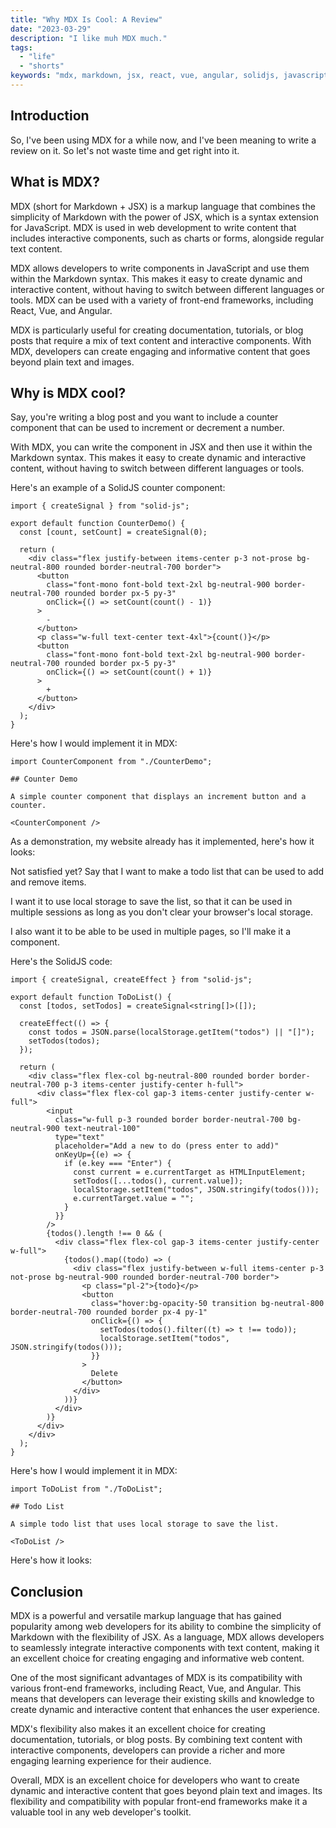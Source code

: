 ```yaml
---
title: "Why MDX Is Cool: A Review"
date: "2023-03-29"
description: "I like muh MDX much."
tags:
  - "life"
  - "shorts"
keywords: "mdx, markdown, jsx, react, vue, angular, solidjs, javascript, typescript, webdev, web development, web development blog, web development blog post, web development blog posts, web development blog post ideas"
---
```



## Introduction

So, I've been using MDX for a while now, and I've been meaning to write a review on it. So let's not waste time and get
right into it.

## What is MDX?

MDX (short for Markdown + JSX) is a markup language that combines the simplicity of Markdown with the power of JSX,
which is a syntax extension for JavaScript. MDX is used in web development to write content that includes interactive
components, such as charts or forms, alongside regular text content.

MDX allows developers to write components in JavaScript and use them within the Markdown syntax. This makes it easy to
create dynamic and interactive content, without having to switch between different languages or tools. MDX can be used
with a variety of front-end frameworks, including React, Vue, and Angular.

MDX is particularly useful for creating documentation, tutorials, or blog posts that require a mix of text content and
interactive components. With MDX, developers can create engaging and informative content that goes beyond plain text
and images.

## Why is MDX cool?

Say, you're writing a blog post and you want to include a counter component that can be used to increment or
decrement a number.

With MDX, you can write the component in JSX and then use it within the Markdown syntax. This makes it easy to
create dynamic and interactive content, without having to switch between different languages or tools.

Here's an example of a SolidJS counter component:

```tsx
import { createSignal } from "solid-js";

export default function CounterDemo() {
  const [count, setCount] = createSignal(0);

  return (
    <div class="flex justify-between items-center p-3 not-prose bg-neutral-800 rounded border-neutral-700 border">
      <button
        class="font-mono font-bold text-2xl bg-neutral-900 border-neutral-700 rounded border px-5 py-3"
        onClick={() => setCount(count() - 1)}
      >
        -
      </button>
      <p class="w-full text-center text-4xl">{count()}</p>
      <button
        class="font-mono font-bold text-2xl bg-neutral-900 border-neutral-700 rounded border px-5 py-3"
        onClick={() => setCount(count() + 1)}
      >
        +
      </button>
    </div>
  );
}
```

Here's how I would implement it in MDX:

```mdx
import CounterComponent from "./CounterDemo";

## Counter Demo

A simple counter component that displays an increment button and a counter.

<CounterComponent />
```

As a demonstration, my website already has it implemented, here's how it looks:

<CounterComponent client:visible />

Not satisfied yet? Say that I want to make a todo list that can be used to add and remove items.

I want it to use local storage to save the list, so that it can be used in multiple sessions as long
as you don't clear your browser's local storage.

I also want it to be able to be used in multiple pages, so I'll make it a component.

Here's the SolidJS code:

```tsx
import { createSignal, createEffect } from "solid-js";

export default function ToDoList() {
  const [todos, setTodos] = createSignal<string[]>([]);

  createEffect(() => {
    const todos = JSON.parse(localStorage.getItem("todos") || "[]");
    setTodos(todos);
  });

  return (
    <div class="flex flex-col bg-neutral-800 rounded border border-neutral-700 p-3 items-center justify-center h-full">
      <div class="flex flex-col gap-3 items-center justify-center w-full">
        <input
          class="w-full p-3 rounded border border-neutral-700 bg-neutral-900 text-neutral-100"
          type="text"
          placeholder="Add a new to do (press enter to add)"
          onKeyUp={(e) => {
            if (e.key === "Enter") {
              const current = e.currentTarget as HTMLInputElement;
              setTodos([...todos(), current.value]);
              localStorage.setItem("todos", JSON.stringify(todos()));
              e.currentTarget.value = "";
            }
          }}
        />
        {todos().length !== 0 && (
          <div class="flex flex-col gap-3 items-center justify-center w-full">
            {todos().map((todo) => (
              <div class="flex justify-between w-full items-center p-3 not-prose bg-neutral-900 rounded border-neutral-700 border">
                <p class="pl-2">{todo}</p>
                <button
                  class="hover:bg-opacity-50 transition bg-neutral-800 border-neutral-700 rounded border px-4 py-1"
                  onClick={() => {
                    setTodos(todos().filter((t) => t !== todo));
                    localStorage.setItem("todos", JSON.stringify(todos()));
                  }}
                >
                  Delete
                </button>
              </div>
            ))}
          </div>
        )}
      </div>
    </div>
  );
}
```

Here's how I would implement it in MDX:

```mdx
import ToDoList from "./ToDoList";

## Todo List

A simple todo list that uses local storage to save the list.

<ToDoList />
```

Here's how it looks:

<ToDoList client:visible />

## Conclusion

MDX is a powerful and versatile markup language that has gained popularity among web developers for its ability to
combine the simplicity of Markdown with the flexibility of JSX. As a language, MDX allows developers to seamlessly
integrate interactive components with text content, making it an excellent choice for creating engaging and informative
web content.

One of the most significant advantages of MDX is its compatibility with various front-end frameworks, including React,
Vue, and Angular. This means that developers can leverage their existing skills and knowledge to create dynamic and
interactive content that enhances the user experience.

MDX's flexibility also makes it an excellent choice for creating documentation, tutorials, or blog posts. By combining
text content with interactive components, developers can provide a richer and more engaging learning experience for
their audience.

Overall, MDX is an excellent choice for developers who want to create dynamic and interactive content that goes beyond
plain text and images. Its flexibility and compatibility with popular front-end frameworks make it a valuable tool in
any web developer's toolkit.
